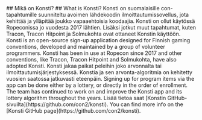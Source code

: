 
<Fi>
## Mikä on Konsti?
</Fi>

<En>
## What is Konsti?
</En>

<Fi>
Konsti on suomalaisille con-tapahtumille suunniteltu avoimen lähdekoodin ilmoittautumissovellus, jota kehittää ja ylläpitää joukko vapaaehtoisia koodaajia. Konsti on ollut käytössä Ropeconissa jo vuodesta 2017 lähtien. Lisäksi jotkut muut tapahtumat, kuten Tracon, Tracon Hitpoint ja Solmukohta ovat ottaneet Konstin käyttöön.
</Fi>

<En>
Konsti is an open-source sign-up application designed for Finnish gaming conventions, developed and maintained by a group of volunteer programmers. Konsti has been in use at Ropecon since 2017 and other conventions, like Tracon, Tracon Hitpoint and Solmukohta, have also adopted Konsti.
</En>

<Fi>
Konsti jakaa paikat peleihin joko arvonnalta tai ilmoittautumisjärjestyksessä. Konstia ja sen arvonta-algoritmia on kehitetty vuosien saatossa jatkuvasti eteenpäin.
</Fi>

<En>
Signing up for program items via the app can be done either by a lottery, or directly in the order of enrollment. The team has continued to work on and improve the Konsti app and its lottery algorithm throughout the years.
</En>

<Fi>
Lisää tietoa saat [Konstin GitHub-sivuilta](https://github.com/con2/konsti).
</Fi>

<En>
You can find more info on the [Konsti GitHub page](https://github.com/con2/konsti).
</En>
